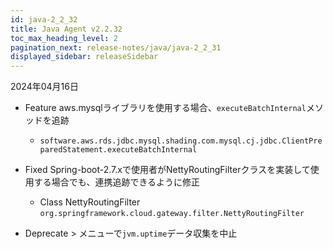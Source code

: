 ```yaml
---
id: java-2_2_32
title: Java Agent v2.2.32
toc_max_heading_level: 2
pagination_next: release-notes/java/java-2_2_31
displayed_sidebar: releaseSidebar
---
```


2024年04月16日

- <Status>Feature</Status> aws.mysqlライブラリを使用する場合、<code>executeBatchInternal</code>メソッドを追跡

  - <code>software.aws.rds.jdbc.mysql.shading.com.mysql.cj.jdbc.ClientPreparedStatement.executeBatchInternal</code>

- <Status>Fixed</Status> Spring-boot-2.7.xで使用者がNettyRoutingFilterクラスを実装して使用する場合でも、連携追跡できるように修正

  - Class NettyRoutingFilter <code>org.springframework.cloud.gateway.filter.NettyRoutingFilter</code>

- <Status>Deprecate</Status> <Cmdname sid="side_agentsConfiguration" className="uitext" /> &gt; <Cmdname sid="side_environmentVariable" className="uitext" />メニューで<code>jvm.uptime</code>データ収集を中止


<DownloadJava ver="2.2.32" />
